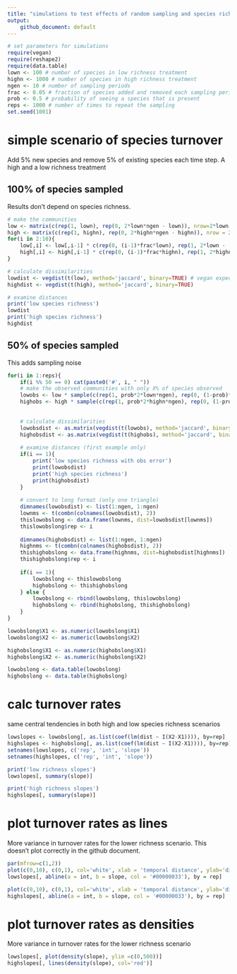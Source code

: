 ```yaml
---
title: "simulations to test effects of random sampling and species richness interactions"
output:
    github_document: default
---
```

```r
# set parameters for simulations
require(vegan)
require(reshape2)
require(data.table)
lown <- 100 # number of species in low richness treatment
highn <- 1000 # number of species in high richness treatment
ngen <- 10 # number of sampling periods
frac <- 0.05 # fraction of species added and removed each sampling period
prob <- 0.5 # probability of seeing a species that is present
reps <- 1000 # number of times to repeat the sampling
set.seed(1001)
```

# simple scenario of species turnover
Add 5% new species and remove 5% of existing species each time step. A high and a low richness treatment

## 100% of species sampled
Results don't depend on species richness.
```r
# make the communities
low <- matrix(c(rep(1, lown), rep(0, 2*lown*ngen - lown)), nrow=2*lown, ncol = ngen) # rows are species. in first time step, half are present
high <- matrix(c(rep(1, highn), rep(0, 2*highn*ngen - highn)), nrow = 2*highn, ncol = ngen)
for(i in 2:10){
    low[,i] <- low[,i-1] * c(rep(0, (i-1)*frac*lown), rep(1, 2*lown - (i-1)*frac*lown)) + c(rep(0, lown + (i-2)*frac*lown), rep(1, frac*lown), rep(0, lown - (i-1)*frac*lown)) # remove frac existing species and add frac new species
    high[,i] <- high[,i-1] * c(rep(0, (i-1)*frac*highn), rep(1, 2*highn - (i-1)*frac*highn)) + c(rep(0, highn + (i-2)*frac*highn), rep(1, frac*highn), rep(0, highn - (i-1)*frac*highn))
}

# calculate dissimilarities
lowdist <- vegdist(t(low), method='jaccard', binary=TRUE) # vegan expects spp in columns
highdist <- vegdist(t(high), method='jaccard', binary=TRUE)

# examine distances
print('low species richness')
lowdist
print('high species richness')
highdist
```



## 50% of species sampled
This adds sampling noise
```r
for(i in 1:reps){
    if(i %% 50 == 0) cat(paste0('#', i, " "))
    # make the observed communities with only X% of species observed
    lowobs <- low * sample(c(rep(1, prob*2*lown*ngen), rep(0, (1-prob)*2*lown*ngen)), 2*lown*ngen, replace=FALSE) # turn X% of obs to absent, randomly
    highobs <- high * sample(c(rep(1, prob*2*highn*ngen), rep(0, (1-prob)*2*highn*ngen)), 2*highn*ngen, replace=FALSE)
    
    
    # calculate dissimilarities
    lowobsdist <- as.matrix(vegdist(t(lowobs), method='jaccard', binary=TRUE)) # vegan expects spp in columns
    highobsdist <- as.matrix(vegdist(t(highobs), method='jaccard', binary=TRUE))
    
    # examine distances (first example only)
    if(i == 1){
        print('low species richness with obs error')
        print(lowobsdist)
        print('high species richness')
        print(highobsdist)
    }
    
    # convert to long format (only one triangle)
    dimnames(lowobsdist) <- list(1:ngen, 1:ngen)
    lownms <- t(combn(colnames(lowobsdist), 2))
    thislowobslong <- data.frame(lownms, dist=lowobsdist[lownms])
    thislowobslong$rep <- i
    
    dimnames(highobsdist) <- list(1:ngen, 1:ngen)
    highnms <- t(combn(colnames(highobsdist), 2))
    thishighobslong <- data.frame(highnms, dist=highobsdist[highnms])
    thishighobslong$rep <- i
    
    if(i == 1){
        lowobslong <- thislowobslong
        highobslong <- thishighobslong
    } else {
        lowobslong <- rbind(lowobslong, thislowobslong)
        highobslong <- rbind(highobslong, thishighobslong)
    }
}

lowobslong$X1 <- as.numeric(lowobslong$X1)
lowobslong$X2 <- as.numeric(lowobslong$X2)

highobslong$X1 <- as.numeric(highobslong$X1)
highobslong$X2 <- as.numeric(highobslong$X2)

lowobslong <- data.table(lowobslong)
highobslong <- data.table(highobslong)
```


# calc turnover rates
same central tendencies in both high and low species richness scenarios
```r
lowslopes <- lowobslong[, as.list(coef(lm(dist ~ I(X2-X1)))), by=rep]
highslopes <- highobslong[, as.list(coef(lm(dist ~ I(X2-X1)))), by=rep]
setnames(lowslopes, c('rep', 'int', 'slope'))
setnames(highslopes, c('rep', 'int', 'slope'))

print('low richness slopes')
lowslopes[, summary(slope)]

print('high richness slopes')
highslopes[, summary(slope)]
```

# plot turnover rates as lines
More variance in turnover rates for the lower richness scenario. This doesn't plot correctly in the github document.
```r
par(mfrow=c(1,2))
plot(c(0,10), c(0,1), col='white', xlab = 'temporal distance', ylab='dissimilarity', main = 'low richness')
lowslopes[, abline(a = int, b = slope, col = '#00000033'), by = rep]

plot(c(0,10), c(0,1), col='white', xlab = 'temporal distance', ylab='dissimilarity', main = 'high richness')
highslopes[, abline(a = int, b = slope, col = '#00000033'), by = rep]
```

# plot turnover rates as densities
More variance in turnover rates for the lower richness scenario
```r
lowslopes[, plot(density(slope), ylim =c(0,500))]
highslopes[, lines(density(slope), col='red')]
```


